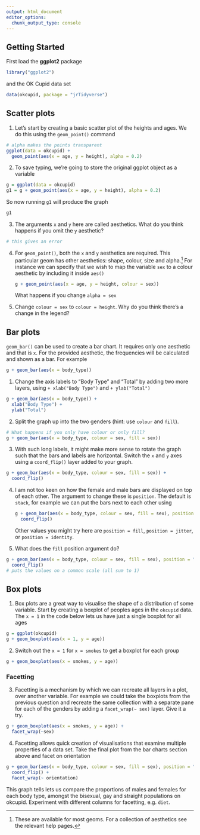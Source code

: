 ```yaml
---
output: html_document
editor_options: 
  chunk_output_type: console
---
```

## Getting Started

First load the __ggplot2__ package
```r
library("ggplot2")
```
and the OK Cupid data set
```r
data(okcupid, package = "jrTidyverse")
```

## Scatter plots

1. Let's start by creating a basic scatter plot of the heights and ages. We do this using the `geom_point()` command

```r
# alpha makes the points transparent
ggplot(data = okcupid) + 
  geom_point(aes(x = age, y = height), alpha = 0.2)
```

2. To save typing, we're going to store the original ggplot object as a variable

```r
g = ggplot(data = okcupid)
g1 = g + geom_point(aes(x = age, y = height), alpha = 0.2)
```

So now running `g1` will produce the graph
```r
g1
```

3. The arguments `x` and `y` here are called aesthetics. What do you think happens if you omit the `y` aesthetic?

```r
# this gives an error
```

4. For `geom_point()`, both the `x` and `y` aesthetics are required. This particular geom has other aesthetics: shape, colour, size and alpha.^[These are available for most geoms. For a collection of aesthetics see the relevant help pages.]  For instance we can specify that we wish to map the variable `sex` to a colour aesthetic by including it inside `aes()`

    ```r
    g + geom_point(aes(x = age, y = height, colour = sex))
    ```
    What happens if you change `alpha = sex`
    
5. Change `colour = sex` to `colour = height`. Why do you think there's a change in the legend?

## Bar plots

`geom_bar()` can be used to create a bar chart. It requires only one aesthetic and that is `x`. For the provided aesthetic, the frequencies will be calculated and shown as a bar. For example

```r
g + geom_bar(aes(x = body_type))
```

1. Change the axis labels to "Body Type" and "Total" by adding two more layers, 
using `+ xlab("Body Type")` and `+ ylab("Total")`

```r
g + geom_bar(aes(x = body_type)) + 
  xlab("Body Type") + 
  ylab("Total")
```

2. Split the graph up into the two genders (hint: use `colour` and `fill`). 

```r
# What happens if you only have colour or only fill?
g + geom_bar(aes(x = body_type, colour = sex, fill = sex))
```

3. With such long labels, it might make more sense to rotate the graph such that the bars and labels are horizontal. Switch the `x` and `y` axes using a `coord_flip()` layer added to your graph.

```r
g + geom_bar(aes(x = body_type, colour = sex, fill = sex)) + 
  coord_flip()
```

4. I am not too keen on how the female and male bars are displayed on top of each other. The argument to change these is `position`.  The default is `stack`, for example we can put the bars next to each other using 

    ```r
    g + geom_bar(aes(x = body_type, colour = sex, fill = sex), position = "dodge") + 
      coord_flip()
    ```

    Other values you might try here are `position = fill`, `position = jitter`, or `position = identity`. 

5. What does the `fill` position argument do?

```r
g + geom_bar(aes(x = body_type, colour = sex, fill = sex), position = "fill") + 
  coord_flip()
# puts the values on a common scale (all sum to 1)
```

## Box plots

1. Box plots are a great way to visualise the shape of a distribution of some variable. Start by creating a boxplot of peoples ages in the `okcupid` data. The `x = 1` in the code below lets us have just a single boxplot for all ages 

```r
g = ggplot(okcupid) 
g + geom_boxplot(aes(x = 1, y = age))
```

2. Switch out the `x = 1` for `x = smokes` to get a boxplot for each group

```r
g + geom_boxplot(aes(x = smokes, y = age))
```

### Facetting

3. Facetting is a mechanism by which we can recreate all layers in a plot, over another variable. For example we could take the boxplots from the previous question and recreate the same collection with a separate pane for each of the genders by adding a `facet_wrap(~ sex)` layer. Give it a try.

```r
g + geom_boxplot(aes(x = smokes, y = age)) + 
  facet_wrap(~sex)
```

4. Facetting allows quick creation of visualisations that examine multiple properties of a data set. Take the final plot from the bar charts section above and facet on orientation

```r
g + geom_bar(aes(x = body_type, colour = sex, fill = sex), position = "fill") + 
  coord_flip() + 
  facet_wrap(~ orientation)
```

This graph tells lets us compare the proportions of males and females for each body type, amongst the bisexual, gay and straight populations on okcupid. Experiment with different columns for facetting, e.g. `diet`.
